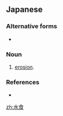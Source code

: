 ==Japanese==
{{ja-kanjitab|すい|しょく|yomi=on}}

===Alternative forms===
* {{l/ja|水蝕}}

===Noun===
{{ja-noun|すいしょく}}

# {{lb|ja|geology|sort=すいしょく}} [[erosion]].

===References===
* {{R:Kojien}}

[[zh:水食]]